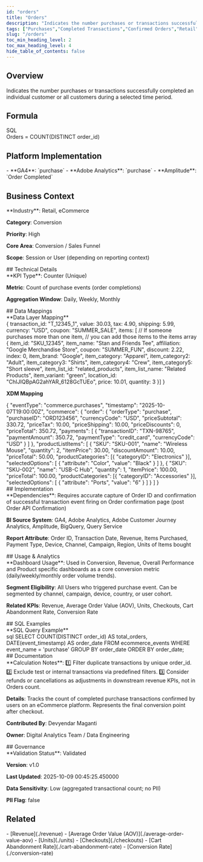 ```yaml
---
id: "orders"
title: "Orders"
description: "Indicates the number purchases or transactions successfully completed an individual customer or all customers during a selected time period."
tags: ["Purchases","Completed Transactions","Confirmed Orders","Retail","eCommerce","Conversion"]
slug: "/orders"
toc_min_heading_level: 2
toc_max_heading_level: 4
hide_table_of_contents: false
---
```



<SubmitNewButton section="kpis" />

<div class="mui-section">
<h2>Overview</h2>
<div class="mui-overview">Indicates the number purchases or transactions successfully completed an individual customer or all customers during a selected time period.</div>
</div>

<div class="mui-section">
<h2>Formula</h2>
<div class="mui-code-label">SQL</div>
<div class="mui-code-block">Orders = COUNT(DISTINCT order_id)</div>
</div>

<div class="mui-section">
<h2>Platform Implementation</h2>
- **GA4**: `purchase`
- **Adobe Analytics**: `purchase`
- **Amplitude**: `Order Completed`
</div>

## Business Context

<div class="mui-section">
**Industry**: Retail, eCommerce

**Category**: Conversion

**Priority**: High

**Core Area**: Conversion / Sales Funnel

**Scope**: Session or User (depending on reporting context)
</div>
## Technical Details

<div class="mui-section">
**KPI Type**: Counter (Unique)

**Metric**: Count of purchase events (order completions)

**Aggregation Window**: Daily, Weekly, Monthly
</div>
## Data Mappings

<div class="mui-section">
**Data Layer Mapping**

<div class="mui-code-block" data-language="json">&#123;
        transaction_id: &quot;T_12345_1&quot;,
        value: 30.03,
        tax: 4.90,
        shipping: 5.99,
        currency: &quot;USD&quot;,
        coupon: &quot;SUMMER_SALE&quot;,
        items: [
        // If someone purchases more than one item,
        // you can add those items to the items array
         &#123;
          item_id: &quot;SKU_12345&quot;,
          item_name: &quot;Stan and Friends Tee&quot;,
          affiliation: &quot;Google Merchandise Store&quot;,
          coupon: &quot;SUMMER_FUN&quot;,
          discount: 2.22,
          index: 0,
          item_brand: &quot;Google&quot;,
          item_category: &quot;Apparel&quot;,
          item_category2: &quot;Adult&quot;,
          item_category3: &quot;Shirts&quot;,
          item_category4: &quot;Crew&quot;,
          item_category5: &quot;Short sleeve&quot;,
          item_list_id: &quot;related_products&quot;,
          item_list_name: &quot;Related Products&quot;,
          item_variant: &quot;green&quot;,
          location_id: &quot;ChIJIQBpAG2ahYAR_6128GcTUEo&quot;,
          price: 10.01,
          quantity: 3
        &#125;]
    &#125;</div>

**XDM Mapping**

<div class="mui-code-block" data-language="json">&#123;
  &quot;eventType&quot;: &quot;commerce.purchases&quot;,
  &quot;timestamp&quot;: &quot;2025-10-07T19:00:00Z&quot;,
  &quot;commerce&quot;: &#123;
    &quot;order&quot;: &#123;
      &quot;orderType&quot;: &quot;purchase&quot;,
      &quot;purchaseID&quot;: &quot;ORD123456&quot;,
      &quot;currencyCode&quot;: &quot;USD&quot;,
      &quot;priceSubtotal&quot;: 330.72,
      &quot;priceTax&quot;: 10.00,
      &quot;priceShipping&quot;: 10.00,
      &quot;priceDiscounts&quot;: 0,
      &quot;priceTotal&quot;: 350.72,
      &quot;payments&quot;: [
        &#123;
          &quot;transactionID&quot;: &quot;TXN-98765&quot;,
          &quot;paymentAmount&quot;: 350.72,
          &quot;paymentType&quot;: &quot;credit_card&quot;,
          &quot;currencyCode&quot;: &quot;USD&quot;
        &#125;
      ]
    &#125;,
    &quot;productListItems&quot;: [
      &#123;
        &quot;SKU&quot;: &quot;SKU-001&quot;,
        &quot;name&quot;: &quot;Wireless Mouse&quot;,
        &quot;quantity&quot;: 2,
        &quot;itemPrice&quot;: 30.00,
        &quot;discountAmount&quot;: 10.00,
        &quot;priceTotal&quot;: 50.00,
        &quot;productCategories&quot;: [&#123; &quot;categoryID&quot;: &quot;Electronics&quot; &#125;],
        &quot;selectedOptions&quot;: [
          &#123; &quot;attribute&quot;: &quot;Color&quot;, &quot;value&quot;: &quot;Black&quot; &#125;
        ]
      &#125;,
      &#123;
        &quot;SKU&quot;: &quot;SKU-002&quot;,
        &quot;name&quot;: &quot;USB-C Hub&quot;,
        &quot;quantity&quot;: 1,
        &quot;itemPrice&quot;: 100.00,
        &quot;priceTotal&quot;: 100.00,
        &quot;productCategories&quot;: [&#123; &quot;categoryID&quot;: &quot;Accessories&quot; &#125;],
        &quot;selectedOptions&quot;: [
          &#123; &quot;attribute&quot;: &quot;Ports&quot;, &quot;value&quot;: &quot;6&quot; &#125;
        ]
      &#125;
    ]
  &#125;</div>
</div>
## Implementation

<div class="mui-section">
**Dependencies**: Requires accurate capture of Order ID and confirmation of successful transaction event firing on Order confirmation page (post Order API Confirmation)

**BI Source System**: GA4, Adobe Analytics, Adobe Customer Journey Analytics, Amplitude, BigQuery, Query Service

**Report Attribute**: Order ID, Transaction Date, Revenue, Items Purchased, Payment Type, Device, Channel, Campaign, Region, Units of Items bought
</div>
## Usage & Analytics

<div class="mui-section">
**Dashboard Usage**: Used in Conversion, Revenue, Overall Performance and Product specific dashboards as a core conversion metric (daily/weekly/monthly order volume trends).

**Segment Eligibility**: All Users who triggered purchase event. Can be segmented by channel, campaign, device, country, or user cohort.

**Related KPIs**: Revenue, Average Order Value (AOV), Units, Checkouts, Cart Abandonment Rate, Conversion Rate
</div>
## SQL Examples

<div class="mui-section">
**SQL Query Example**

<div class="mui-code-block" data-language="sql">sql
SELECT COUNT(DISTINCT order_id) AS total_orders, 
 DATE(event_timestamp) AS order_date
FROM ecommerce_events
WHERE event_name = &#x27;purchase&#x27;
GROUP BY order_date
ORDER BY order_date;</div>
</div>
## Documentation

<div class="mui-section">
**Calculation Notes**: 1️⃣ Filter duplicate transactions by unique order_id.
2️⃣ Exclude test or internal transactions via predefined filters.
3️⃣ Consider refunds or cancellations as adjustments in downstream revenue KPIs, not in Orders count.

**Details**: Tracks the count of completed purchase transactions confirmed by users on an eCommerce platform. Represents the final conversion point after checkout.

**Contributed By**: Devyendar Maganti

**Owner**: Digital Analytics Team / Data Engineering
</div>
## Governance

<div class="mui-section">
**Validation Status**: Validated

**Version**: v1.0

**Last Updated**: 2025-10-09 00:45:25.450000

**Data Sensitivity**: Low (aggregated transactional count; no PII)

**PII Flag**: false
</div>

<div class="mui-section">
<h2>Related</h2>
<div class="mui-overview">
- [Revenue](./revenue)
- [Average Order Value (AOV)](./average-order-value-aov)
- [Units](./units)
- [Checkouts](./checkouts)
- [Cart Abandonment Rate](./cart-abandonment-rate)
- [Conversion Rate](./conversion-rate)
</div>
</div>

<KpiEditorWrapper kpiId="orders" section="kpis" />

<GiscusComments term="orders" category="kpis" />